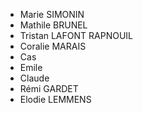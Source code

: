 - Marie SIMONIN
- Mathile BRUNEL
- Tristan LAFONT RAPNOUIL
- Coralie MARAIS
- Cas
- Emile
- Claude
- Rémi GARDET
- Elodie LEMMENS